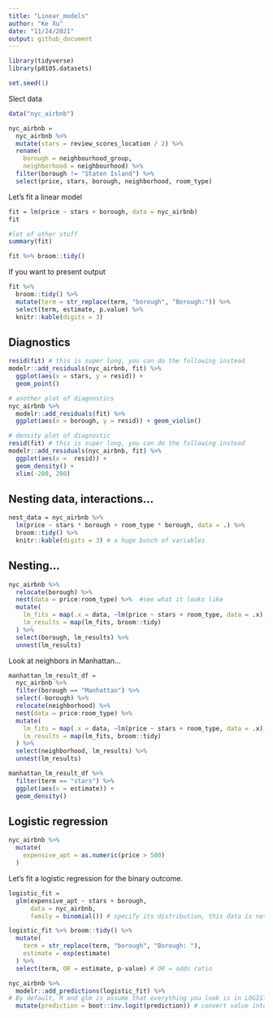 ```yaml
---
title: "Linear_models"
author: "Ke Xu"
date: "11/24/2021"
output: github_document
---
```


```r
library(tidyverse)
library(p8105.datasets)

set.seed(1)
```

Slect data 
```r
data("nyc_airbnb")

nyc_airbnb = 
  nyc_airbnb %>% 
  mutate(stars = review_scores_location / 2) %>% 
  rename(
    borough = neighbourhood_group,
    neighborhood = neighbourhood) %>% 
  filter(borough != "Staten Island") %>% 
  select(price, stars, borough, neighborhood, room_type)
```

Let's fit a linear model
```r
fit = lm(price ~ stars + borough, data = nyc_airbnb)
fit

#lot of other stuff
summary(fit)

fit %>% broom::tidy()
```

If you want to present output
```r
fit %>% 
  broom::tidy() %>% 
  mutate(term = str_replace(term, "borough", "Borough:")) %>% 
  select(term, estimate, p.value) %>% 
  knitr::kable(digits = 3)
```

## Diagnostics
```r
resid(fit) # this is super long, you can do the following instead
modelr::add_residuals(nyc_airbnb, fit) %>% 
  ggplot(aes(x = stars, y = resid)) +
  geom_point()

# another plot of diagnostics
nyc_airbnb %>% 
  modelr::add_residuals(fit) %>% 
  ggplot(aes(x = borough, y = resid)) + geom_violin()

# density plot of diagnostic
resid(fit) # this is super long, you can do the following instead
modelr::add_residuals(nyc_airbnb, fit) %>% 
  ggplot(aes(x =  resid)) +
  geom_density() +
  xlim(-200, 200)
```


## Nesting data, interactions...
```r
nest_data = nyc_airbnb %>% 
  lm(price ~ stars * borough + room_type * borough, data = .) %>% 
  broom::tidy() %>% 
  knitr::kable(digits = 3) # a huge bunch of variables
```

## Nesting...
```r
nyc_airbnb %>% 
  relocate(borough) %>% 
  nest(data = price:room_type) %>%  #see what it looks like
  mutate(
    lm_fits = map(.x = data, ~lm(price ~ stars + room_type, data = .x)), # showing .x is the x in function
    lm_results = map(lm_fits, broom::tidy)
  ) %>% 
  select(borough, lm_results) %>% 
  unnest(lm_results)
```

Look at neighbors in Manhattan...
```r
manhattan_lm_result_df = 
  nyc_airbnb %>% 
  filter(borough == "Manhattan") %>% 
  select(-borough) %>% 
  relocate(neighborhood) %>% 
  nest(data = price:room_type) %>% 
  mutate(
    lm_fits = map(.x = data, ~lm(price ~ stars + room_type, data = .x)),
    lm_results = map(lm_fits, broom::tidy)
  ) %>% 
  select(neighborhood, lm_results) %>% 
  unnest(lm_results)

manhattan_lm_result_df %>% 
  filter(term == "stars") %>% 
  ggplot(aes(x = estimate)) +
  geom_density()
```

## Logistic regression
```r
nyc_airbnb %>% 
  mutate(
    expensive_apt = as.numeric(price > 500)
  ) 
```

Let's fit a logistic regression for the binary outcome.
```r
logistic_fit =
  glm(expensive_apt ~ stars + borough,
      data = nyc_airbnb,
      family = binomial()) # specify its distribution, this data is not normal distribution

logistic_fit %>% broom::tidy() %>% 
  mutate(
    term = str_replace(term, "borough", "Borough: "),
    estimate = exp(estimate)
  ) %>% 
  select(term, OR = estimate, p-value) # OR = odds ratio

nyc_airbnb %>% 
  modelr::add_predictions(logistic_fit) %>% 
# By default, R and glm is assume that everything you look is in LOGISTIC style, so:
  mutate(prediction = boot::inv.logit(prediction)) # convert value into non-logistic one
```






























